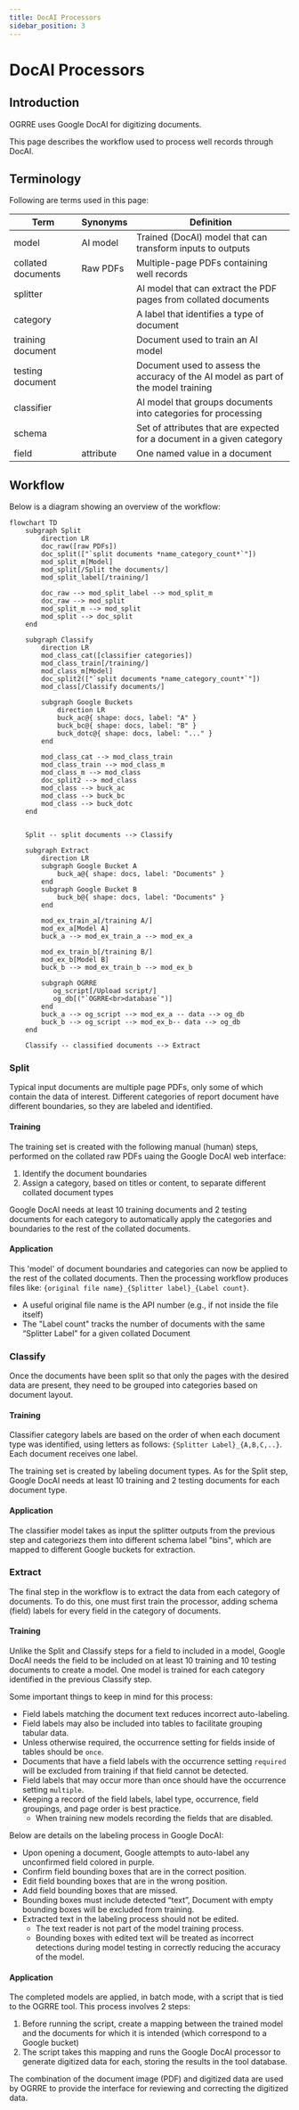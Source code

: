 ```yaml
---
title: DocAI Processors
sidebar_position: 3
---
```


# DocAI Processors

## Introduction

OGRRE uses Google DocAI for digitizing documents.

This page describes the workflow used to process well records through DocAI.

## Terminology

Following are terms used in this page:

|Term|Synonyms|Definition|
|----|--------|----------|
|model|AI model|Trained (DocAI) model that can transform inputs to outputs|
|collated documents|Raw PDFs|Multiple-page PDFs containing well records|
|splitter||AI model that can extract the PDF pages from collated documents|
|category||A label that identifies a type of document|
|training document||Document used to train an AI model|
|testing document||Document used to assess the accuracy of the AI model as part of the model training|
|classifier||AI model that groups documents into categories for processing|
|schema||Set of attributes that are expected for a document in a given category|
|field|attribute|One named value in a document|


## Workflow

Below is a diagram showing an overview of the workflow:

```mermaid
flowchart TD
    subgraph Split
        direction LR
        doc_raw([raw PDFs])
        doc_split(["`split documents *name_category_count*`"])
        mod_split_m[Model]
        mod_split[/Split the documents/]
        mod_split_label[/training/]

        doc_raw --> mod_split_label --> mod_split_m
        doc_raw --> mod_split
        mod_split_m --> mod_split
        mod_split --> doc_split
    end

    subgraph Classify
        direction LR
        mod_class_cat([classifier categories])
        mod_class_train[/training/]
        mod_class_m[Model]
        doc_split2(["`split documents *name_category_count*`"])    
        mod_class[/Classify documents/]

        subgraph Google Buckets
            direction LR
            buck_ac@{ shape: docs, label: "A" }
            buck_bc@{ shape: docs, label: "B" }
            buck_dotc@{ shape: docs, label: "..." }
        end

        mod_class_cat --> mod_class_train
        mod_class_train --> mod_class_m
        mod_class_m --> mod_class
        doc_split2 --> mod_class
        mod_class --> buck_ac
        mod_class --> buck_bc
        mod_class --> buck_dotc
    end


    Split -- split documents --> Classify

    subgraph Extract
        direction LR
        subgraph Google Bucket A
            buck_a@{ shape: docs, label: "Documents" }
        end
        subgraph Google Bucket B
            buck_b@{ shape: docs, label: "Documents" }
        end

        mod_ex_train_a[/training A/]
        mod_ex_a[Model A]
        buck_a --> mod_ex_train_a --> mod_ex_a

        mod_ex_train_b[/training B/]
        mod_ex_b[Model B]
        buck_b --> mod_ex_train_b --> mod_ex_b

        subgraph OGRRE
           og_script[/Upload script/]
           og_db[("`OGRRE<br>database`")]
        end
        buck_a --> og_script --> mod_ex_a -- data --> og_db
        buck_b --> og_script --> mod_ex_b-- data --> og_db
    end

    Classify -- classified documents --> Extract
```

### Split

Typical input documents are multiple page PDFs, only some of which contain the data of interest.
Different categories of report document have different boundaries, so they are labeled and identified.

#### Training
The training set is created with the following manual (human) steps, performed on the collated raw PDFs uaing the Google DocAI web interface:
1) Identify the document boundaries
2) Assign a category, based on titles or content, to separate different collated document types

Google DocAI needs at least 10 training documents and 2 testing documents for each category to automatically
apply the categories and boundaries to the rest of the collated documents.

#### Application
This 'model' of document boundaries and categories can now be applied to the rest of the collated documents.
Then the processing workflow produces files like:
`{original file name}_{Splitter label}_{Label count}`.

* A useful original file name is the API number (e.g., if not inside the file itself)
* The "Label count" tracks the number of documents with the same “Splitter Label” for a given collated Document

### Classify

Once the documents have been split so that only the pages with the desired data are present,
they need to be grouped into categories based on document layout.

#### Training
Classifier category labels are based on the order of when each document type was identified, 
using letters as follows: `{Splitter Label}_{A,B,C,..}`.
Each document receives one label.

The training set is created by labeling document types. As for the Split step, Google DocAI needs at least
10 training and 2 testing documents for each document type.

#### Application
The classifier model takes as input the splitter outputs from the previous step
and categoriezs them into different schema label "bins", which are mapped to different Google buckets for extraction.

### Extract

The final step in the workflow is to extract the data from each category of documents.
To do this, one must first train the processor, adding schema (field) labels for every field in the category of documents.

#### Training

Unlike the Split and Classify steps for a field to included in a model, Google DocAI needs the field to be included on at least 10 training and 10 testing documents to create a model.
One model is trained for each category identified in the previous Classify step.

Some important things to keep in mind for this process:
* Field labels matching the document text reduces incorrect auto-labeling.
* Field labels may also be included into tables to facilitate grouping tabular data.
* Unless otherwise required, the occurrence setting for fields inside of tables should be `once`.
* Documents that have a field labels with the occurrence setting `required` will be excluded from training if that field cannot be detected.
* Field labels that may occur more than once should have the occurrence setting `multiple`.
* Keeping a record of the field labels, label type, occurrence, field groupings, and page order is best practice.
    * When training new models recording the fields that are disabled.

Below are details on the labeling process in Google DocAI:
* Upon opening a document, Google attempts to auto-label any unconfirmed field colored in purple.
* Confirm field bounding boxes that are in the correct position.
* Edit field bounding boxes that are in the wrong position.
* Add field bounding boxes that are missed.
* Bounding boxes must include detected “text”, Document with empty bounding boxes will be excluded from training.
* Extracted text in the labeling process should not be edited. 
    * The text reader is not part of the model training process.
    * Bounding boxes with edited text will be treated as incorrect detections during model testing in correctly reducing the accuracy of the model.

#### Application
The completed models are applied, in batch mode, with a script that is tied to the OGRRE tool. This process involves 2 steps:
1. Before running the script, create a mapping between the trained model and the documents for which it is intended (which correspond to a Google bucket)
2. The script takes this mapping and runs the Google DocAI processor to generate digitized data for each, storing the results in the tool database.

The combination of the document image (PDF) and digitized data are used by OGRRE to provide the interface for reviewing and correcting the digitized data.
